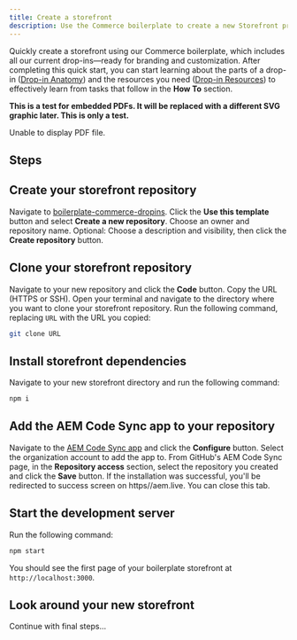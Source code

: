 ```yaml
---
title: Create a storefront
description: Use the Commerce boilerplate to create a new Storefront project with drop-ins included.
---
```



Quickly create a storefront using our Commerce boilerplate, which includes all our current drop-ins—ready for branding and customization. After completing this quick start, you can start learning about the parts of a drop-in ([Drop-in Anatomy](/quick-start/dropin-anatomy/)) and the resources you need ([Drop-in Resources](/quick-start/dropin-resources/)) to effectively learn from tasks that follow in the **How To** section.

**This is a test for embedded PDFs. It will be replaced with a different SVG graphic later. This is only a test.**

<object data="/dropin-storefront.pdf" type="application/pdf" width="100%" height="465px">
  <p>Unable to display PDF file.</p>
</object>

## Steps

<Steps>

## Create your storefront repository

Navigate to [boilerplate-commerce-dropins](https://github.com/hlxsites/boilerplate-commerce-dropins).
Click the **Use this template** button and select **Create a new repository**.
Choose an owner and repository name. Optional: Choose a description and visibility, then click the **Create repository** button.

## Clone your storefront repository

Navigate to your new repository and click the **Code** button.
Copy the URL (HTTPS or SSH).
Open your terminal and navigate to the directory where you want to clone your storefront repository.
Run the following command, replacing `URL` with the URL you copied:

```bash
git clone URL
```

## Install storefront dependencies

Navigate to your new storefront directory and run the following command:

```bash
npm i
```

## Add the AEM Code Sync app to your repository

Navigate to the [AEM Code Sync app](https://github.com/apps/aem-code-sync) and click the **Configure** button. Select the organization account to add the app to. From GitHub's AEM Code Sync page, in the **Repository access** section, select the repository you created and click the **Save** button. If the installation was successful, you'll be redirected to success screen on https//aem.live. You can close this tab.

## Start the development server

Run the following command:

```bash
npm start
```

You should see the first page of your boilerplate storefront at `http://localhost:3000`.

## Look around your new storefront

Continue with final steps...

</Steps>
